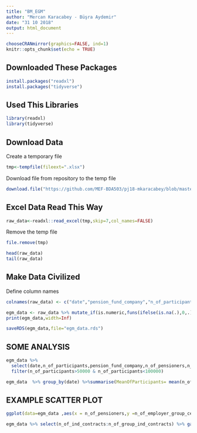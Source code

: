 ```yaml
---
title: "BM_EGM"
author: "Mercan Karacabey - Büşra Aydemir"
date: "31 10 2018"
output: html_document
---
```


```r
chooseCRANmirror(graphics=FALSE, ind=1)
knitr::opts_chunk$set(echo = TRUE)
```

## Downloaded These Packages
```r
install.packages("readxl")
install.packages("tidyverse")
```
## Used This Libraries
```r
library(readxl)
library(tidyverse)
```


## Download Data
Create a temporary file

```r
tmp<-tempfile(fileext=".xlsx")
```


Download file from repository to the temp file

```r
download.file("https://github.com/MEF-BDA503/pj18-mkaracabey/blob/master/EGM_Analysis/egm_example_data.xlsx?raw=true",mode = 'wb',destfile=tmp)
```

## Excel Data Read This Way

```r
raw_data<-readxl::read_excel(tmp,skip=7,col_names=FALSE)
```

Remove the temp file
```r
file.remove(tmp)
```

```r
head(raw_data)
tail(raw_data)
```

## Make Data Civilized
Define column names
```r
colnames(raw_data) <- c("date","pension_fund_company","n_of_participants",	"fund_size_participants",	"gov_contribution",	"contribution",	"n_of_pensioners",	"n_of_ind_contracts",	"n_of_group_ind_contracts",	"n_of_employer_group_certificates",	"n_total","size_of_ind_contracts",	"size_of_group_ind_contracts",	"size_of_employer_group_certificates"	,"size_total")
```

```r
egm_data <- raw_data %>% mutate_if(is.numeric,funs(ifelse(is.na(.),0,.))) 
print(egm_data,width=Inf)
```

```r
saveRDS(egm_data,file="egm_data.rds")
```

## SOME ANALYSIS
```r
egm_data %>% 
  select(date,n_of_participants,pension_fund_company,n_of_pensioners,n_of_ind_contracts) %>% arrange(n_of_pensioners) %>% 
  filter(n_of_participants>50000 & n_of_participants<100000)
```


```r
egm_data  %>% group_by(date) %>%summarise(MeanOfParticipants= mean(n_of_participants))
```

## EXAMPLE SCATTER PLOT
```r
ggplot(data=egm_data ,aes(x = n_of_pensioners,y =n_of_employer_group_certificates)) + geom_point()
```

```r
egm_data %>% select(n_of_ind_contracts:n_of_group_ind_contracts) %>% gather(key = n_of_ind_contracts, value = n_of_group_ind_contracts)  %>% ggplot(data = ., aes(x = n_of_ind_contracts, y =n_of_group_ind_contracts )) + geom_bar(stat = "identity")
```
